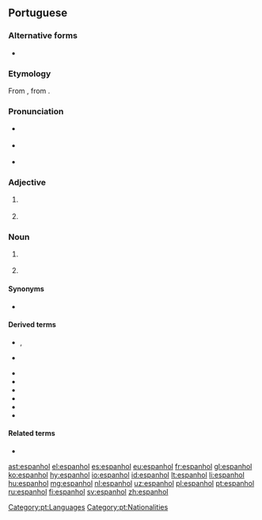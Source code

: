 ==Portuguese==

===Alternative forms===
* {{l/pt|hespanhol}} {{qualifier|obsolete}}

===Etymology===
From {{etyl|ML.|pt}} {{term/t|la|*Hispaniolus}}, from {{etyl|la|pt}} {{term|hispānus|lang=la}}.

===Pronunciation===
* {{a|Portugal}} {{IPA|/iʃpɐˈɲɔɫ/|/ʃpɐˈɲɔɫ/|lang=pt}}
* {{a|Brazil}} {{IPA|/es.pɐ.ɲɔw/|/is-/|/eʃ-/|/iʃ-/|lang=pt}}
* {{hyphenation|es|pa|nhol}}

===Adjective===
{{pt-adj|f=espanhola|pl=espanhóis|fpl=espanholas}}

# {{l/en|Spanish}} {{gloss|of, from or relating to Spain, its people or culture}}
# {{l/en|Spanish}} {{gloss|of or relating to the Spanish language}}

===Noun===
{{pt-noun|m|f=espanhola|pl=espanhóis}}

# {{l/en|Spaniard}} {{gloss|person from Spain}}
# {{label|pt|uncountable}} {{l/en|Spanish}} {{gloss|Romance language spoken in Spain and much of Latin America}}

====Synonyms====
* {{sense|Spanish language}} {{l/pt|castelhano}}

====Derived terms====
* {{l/pt|espanholinho}}, {{l/pt|espanholzinho}} {{qualifier|diminutives}}
* {{l/pt|espanholão}} {{qualifier|augmentatives}}
* {{l/pt|espanglês}}
* {{l/pt|espanholado}}
* {{l/pt|espanholice}}
* {{l/pt|espanholismo}}
* {{l/pt|espanholizar}}
* {{l/pt|portunhol}}

====Related terms====
* {{l/pt|Espanha}}

[[Category:pt:Languages]]
[[Category:pt:Nationalities]]

[[ast:espanhol]]
[[el:espanhol]]
[[es:espanhol]]
[[eu:espanhol]]
[[fr:espanhol]]
[[gl:espanhol]]
[[ko:espanhol]]
[[hy:espanhol]]
[[io:espanhol]]
[[id:espanhol]]
[[lt:espanhol]]
[[li:espanhol]]
[[hu:espanhol]]
[[mg:espanhol]]
[[nl:espanhol]]
[[uz:espanhol]]
[[pl:espanhol]]
[[pt:espanhol]]
[[ru:espanhol]]
[[fi:espanhol]]
[[sv:espanhol]]
[[zh:espanhol]]
